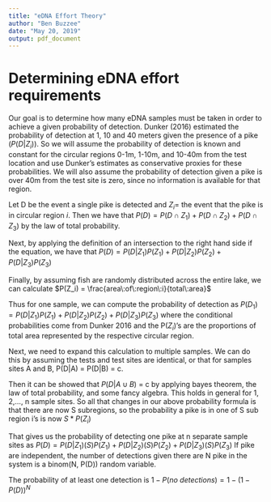 ```yaml
---
title: "eDNA Effort Theory"
author: "Ben Buzzee"
date: "May 20, 2019"
output: pdf_document
---
```


# Determining eDNA effort requirements

Our goal is to determine how many eDNA samples must be taken in order to achieve a given probability of detection. Dunker (2016) estimated the probability of detection at 1, 10 and 40 meters given the presence of a pike $(P(D|Z_i))$. So we will assume the probability of detection is known and constant for the circular regions 0-1m, 1-10m, and 10-40m from the test location and use Dunker's estimates as conservative proxies for these probabilities. We will also assume the probability of detection given a pike is over 40m from the test site is zero, since no information is available for that region.


Let D be the event a single pike is detected and $Z_i =$ the event that the pike is in circular region $i$. Then we have that $P(D) = P(D \cap Z_1) + P(D \cap Z_2) + P(D \cap Z_3)$ by the law of total probability.

Next, by applying the definition of an intersection to the right hand side if the equation, we have that $P(D) = P(D|Z_1)P(Z_1) + P(D|Z_2)P(Z_2) + P(D|Z_3)P(Z_3)$

Finally, by assuming fish are randomly distributed across the entire lake, we can calculate $P(Z_i) = \frac{area\:of\:region\:i}{total\:area}$

Thus for one sample, we can compute the probability of detection as $P(D_1) = P(D|Z_1)P(Z_1) + P(D|Z_2)P(Z_2) + P(D|Z_3)P(Z_3)$ where the conditional probabilities come from Dunker 2016 and the P($Z_i$)'s are the proportions of total area represented by the respective circular region.

Next, we need to expand this calculation to multiple samples. We can do this by assuming the tests and test sites are identical, or that for samples sites A and B, P(D|A) = P(D|B) = c.

Then it can be showed that $P(D|A \cup B)$ = c by applying bayes theorem, the law of total probability, and some fancy algebra. This holds in general for 1, 2,..., n sample sites. So all that changes in our above probability formula is that there are now S subregions, so the probability a pike is in one of S sub region i's is now $S*P(Z_i)$

That gives us the probability of detecting one pike at n separate sample sites as $P(D) = P(D|Z_1)(S)P(Z_1) + P(D|Z_2)(S)P(Z_2) + P(D|Z_3)(S)P(Z_3)$ If pike are independent, the number of detections given there are N pike in the system is a binom(N, P(D)) random variable.

The probability of at least one detection is $1 - P(no~detections) = 1-(1-P(D))^N$

